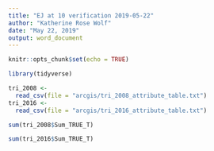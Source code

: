 ```yaml
---
title: "EJ at 10 verification 2019-05-22"
author: "Katherine Rose Wolf"
date: "May 22, 2019"
output: word_document
---
```


```r
knitr::opts_chunk$set(echo = TRUE)
```


```r
library(tidyverse)
```

```r
tri_2008 <- 
  read_csv(file = "arcgis/tri_2008_attribute_table.txt")
tri_2016 <- 
  read_csv(file = "arcgis/tri_2016_attribute_table.txt")

sum(tri_2008$Sum_TRUE_T)

sum(tri_2016$Sum_TRUE_T)
```

